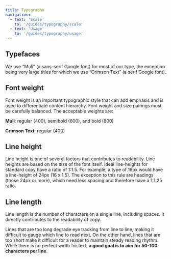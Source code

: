 ```yaml
---
title: Typography
navigation:
  - text: 'Scale'
    to: '/guides/typography/scale'
  - text: 'Usage'
    to: '/guides/typography/usage'
---
```


## Typefaces

We use “Muli” (a sans-serif Google font) for most of our type, the exception being very large titles for which we use “Crimson Text” (a serif Google font).

## Font weight

Font weight is an important typographic style that can add emphasis and is used to differentiate content hierarchy. Font weight and size pairings must be carefully balanced. The acceptable weights are:

**Muli**: regular (400), semibold (600), and bold (800)

**Crimson Text**: regular (400)

## Line height

Line height is one of several factors that contributes to readability. Line heights are based on the size of the font itself. Ideal line-heights for standard copy have a ratio of 1:1.5. For example, a type of 16px would have a line-height of 24px (16 x 1.5). The exception to this rule are headings (those 24px or more), which need less spacing and therefore have a 1:1.25 ratio.

## Line length

Line length is the number of characters on a single line, including spaces. It directly contributes to the readability of copy.

Lines that are too long degrade eye tracking from line to line, making it difficult to gauge which line to read next. On the other hand, lines that are too short make it difficult for a reader to maintain steady reading rhythm. While there is no perfect width for text, **a good goal is to aim for 50-100 characters per line**.
